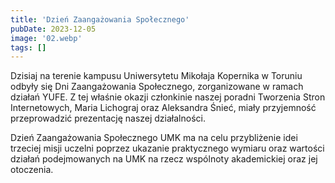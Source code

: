 ```yaml
---
title: 'Dzień Zaangażowania Społecznego'
pubDate: 2023-12-05
image: '02.webp'
tags: []
---
```


Dzisiaj na terenie kampusu Uniwersytetu Mikołaja Kopernika w Toruniu odbyły się Dni Zaangażowania Społecznego, zorganizowane w ramach działań YUFE. Z tej właśnie okazji członkinie naszej poradni Tworzenia Stron Internetowych, Maria Lichograj oraz Aleksandra Śnieć, miały przyjemność przeprowadzić prezentację naszej działalności.

Dzień Zaangażowania Społecznego UMK ma na celu przybliżenie idei trzeciej misji uczelni poprzez ukazanie praktycznego wymiaru oraz wartości działań podejmowanych na UMK na rzecz wspólnoty akademickiej oraz jej otoczenia.